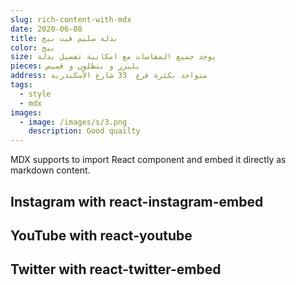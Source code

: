 ```yaml
---
slug: rich-content-with-mdx
date: 2020-06-08
title: بدلة سليم فيت بيج
color: بيج
size: يوجد جميع المقاسات مع امكانية تفصيل بدلة
pieces: بليزر و بنطلون و قميص
address: متواجد بكثرة فرع  33 شارع الأسكندرية
tags:
  - style
  - mdx
images:
  - image: /images/s/3.png
    description: Good quailty
---
```


MDX supports to import React component and embed it directly as markdown content.

## Instagram with react-instagram-embed

<p>
  <InstagramEmbed
    url="https://instagr.am/p/Zw9o4/"
    maxWidth={320}
    hideCaption={true}
  />
</p>

## YouTube with react-youtube

<p>
  <YouTube videoId={"2g811Eo7K8U"} containerClassName={"youtube-container"} />
</p>

## Twitter with react-twitter-embed

<p>
  <TwitterTweetEmbed tweetId={"933354946111705097"} />
</p>
